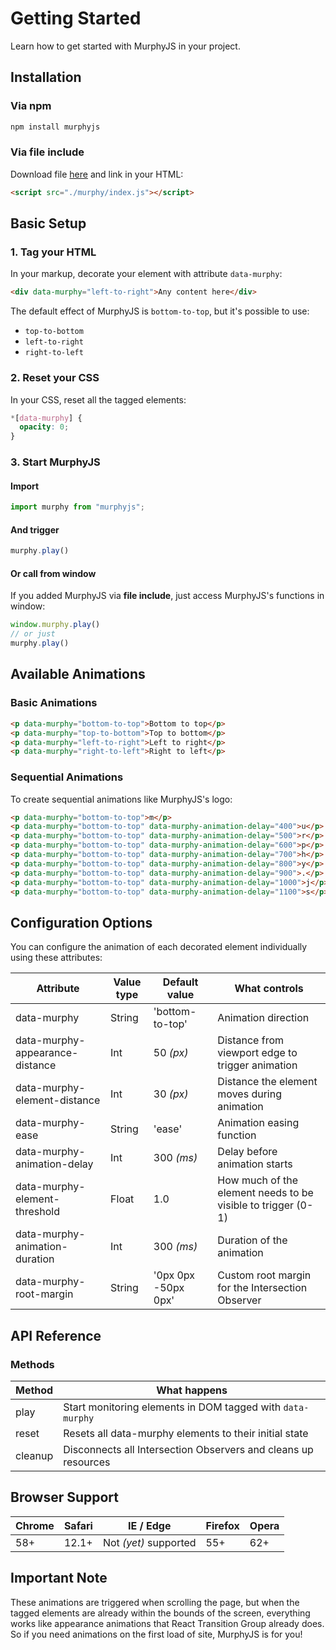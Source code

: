 # Getting Started

Learn how to get started with MurphyJS in your project.

## Installation

### Via npm

```bash
npm install murphyjs
```

### Via file include

Download file [here](https://cesarolvr.github.io/murphyjs/dist/index.js) and link in your HTML:

```html
<script src="./murphy/index.js"></script>
```

## Basic Setup

### 1. Tag your HTML

In your markup, decorate your element with attribute `data-murphy`:

```html
<div data-murphy="left-to-right">Any content here</div>
```

The default effect of MurphyJS is `bottom-to-top`, but it's possible to use:
- `top-to-bottom`
- `left-to-right`
- `right-to-left`

### 2. Reset your CSS

In your CSS, reset all the tagged elements:

```css
*[data-murphy] {
  opacity: 0;
}
```

### 3. Start MurphyJS

#### Import

```javascript
import murphy from "murphyjs";
```

#### And trigger

```javascript
murphy.play()
```

#### Or call from window

If you added MurphyJS via **file include**, just access MurphyJS's functions in window:

```javascript
window.murphy.play()
// or just
murphy.play()
```

## Available Animations

### Basic Animations

```html
<p data-murphy="bottom-to-top">Bottom to top</p>
<p data-murphy="top-to-bottom">Top to bottom</p>
<p data-murphy="left-to-right">Left to right</p>
<p data-murphy="right-to-left">Right to left</p>
```

### Sequential Animations

To create sequential animations like MurphyJS's logo:

```html
<p data-murphy="bottom-to-top">m</p>
<p data-murphy="bottom-to-top" data-murphy-animation-delay="400">u</p>
<p data-murphy="bottom-to-top" data-murphy-animation-delay="500">r</p>
<p data-murphy="bottom-to-top" data-murphy-animation-delay="600">p</p>
<p data-murphy="bottom-to-top" data-murphy-animation-delay="700">h</p>
<p data-murphy="bottom-to-top" data-murphy-animation-delay="800">y</p>
<p data-murphy="bottom-to-top" data-murphy-animation-delay="900">.</p>
<p data-murphy="bottom-to-top" data-murphy-animation-delay="1000">j</p>
<p data-murphy="bottom-to-top" data-murphy-animation-delay="1100">s</p>
```

## Configuration Options

You can configure the animation of each decorated element individually using these attributes:

| Attribute | Value type | Default value | What controls |
|-----------|------------|---------------|---------------|
| data-murphy | String | 'bottom-to-top' | Animation direction |
| data-murphy-appearance-distance | Int | 50 *(px)* | Distance from viewport edge to trigger animation |
| data-murphy-element-distance | Int | 30 *(px)* | Distance the element moves during animation |
| data-murphy-ease | String | 'ease' | Animation easing function |
| data-murphy-animation-delay | Int | 300 *(ms)* | Delay before animation starts |
| data-murphy-element-threshold | Float | 1.0 | How much of the element needs to be visible to trigger (0-1) |
| data-murphy-animation-duration | Int | 300 *(ms)* | Duration of the animation |
| data-murphy-root-margin | String | '0px 0px -50px 0px' | Custom root margin for the Intersection Observer |

## API Reference

### Methods

| Method | What happens |
|--------|--------------|
| play | Start monitoring elements in DOM tagged with `data-murphy` |
| reset | Resets all data-murphy elements to their initial state |
| cleanup | Disconnects all Intersection Observers and cleans up resources |

## Browser Support

| Chrome | Safari | IE / Edge | Firefox | Opera |
|--------|--------|-----------|---------|-------|
| 58+ | 12.1+ | Not *(yet)* supported | 55+ | 62+ |

## Important Note

These animations are triggered when scrolling the page, but when the tagged elements are already within the bounds of the screen, everything works like appearance animations that React Transition Group already does. So if you need animations on the first load of site, MurphyJS is for you! 